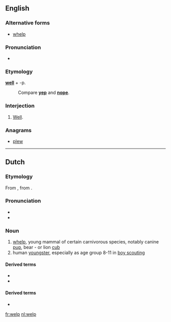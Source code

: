 ==English==

===Alternative forms===
* [[whelp]]

===Pronunciation===
* {{homophones|whelp}}
===Etymology===
'''[[well]]''' + -p.
: Compare '''[[yep]]''' and '''[[nope]]'''.

===Interjection===
{{en-interj}}

# {{slang}} [[well|Well]].

===Anagrams===
* [[plew#English|plew]]

----

==Dutch==

===Etymology===
From {{etyl|odt|nl}} {{recons|welp|lang=odt}}, from {{etyl|gem-pro|nl}} {{recons|hwelpaz|lang=gem-pro}}.

===Pronunciation===
* {{rhymes|ɛlp|lang=nl}}
* {{audio|Nl-welp.ogg|Audio}}

===Noun===
{{nl-noun|m|g2=n|welpen|welpje}}

# [[whelp]], young mammal of certain carnivorous species, notably canine [[pup]], bear - or lion [[cub]]
# human [[youngster]], especially as age group 8-11 in [[boy scouting]]

====Derived terms====
* {{l|nl|welpenhorde}}
* {{l|nl|welpenpet}}

====Derived terms====
* {{R:Koenen}}

[[fr:welp]]
[[nl:welp]]